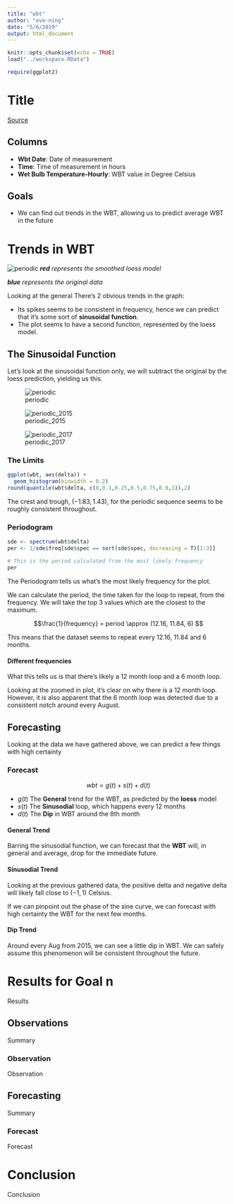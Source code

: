 ```yaml
---
title: "wbt"
author: "eve-ning"
date: "5/6/2019"
output: html_document
---
```


```r
knitr::opts_chunk$set(echo = TRUE)
load("../workspace.RData")

require(ggplot2)
```

# Title

[Source](https://data.gov.sg/dataset/wet-bulb-temperature-hourly)

## Columns

- **Wbt Date**: Date of measurement
- **Time**: Time of measurement in hours
- **Wet Bulb Temperature-Hourly**: WBT value in Degree Celsius

## Goals

- We can find out trends in the WBT, allowing us to predict average WBT in the future

# Trends in WBT

![periodic](../../img/loess_est.png)
***red*** *represents the smoothed loess model*

***blue*** *represents the original data*

Looking at the general There's 2 obvious trends in the graph:

- Its spikes seems to be consistent in frequency, hence we can predict that it's some sort of **sinusoidal function**.
- The plot seems to have a second function, represented by the loess model.

## The Sinusoidal Function

Let's look at the sinusoidal function only, we will subtract the original by the loess prediction, yielding us this.

![periodic](../../img/period.png)

![periodic_2015](../../img/2015.png)

![periodic_2017](../../img/2017.png)

### The Limits

```r
ggplot(wbt, aes(delta)) +
  geom_histogram(binwidth = 0.2)
round(quantile(wbt$delta, c(0,0.1,0.25,0.5,0.75,0.9,1)),2)
```
The crest and trough, $(-1.83, 1.43)$, for the periodic sequence seems to be roughly consistent throughout.

### Periodogram
```r
sde <- spectrum(wbt$delta)
per <- 1/sde$freq[sde$spec == sort(sde$spec, decreasing = T)[1:3]]

# This is the period calculated from the most likely frequency
per
```

The Periodogram tells us what's the most likely frequency for the plot.

We can calculate the period, the time taken for the loop to repeat, from the frequency. We will take the top 3 values which are the closest to the maximum.

$$\frac{1}{frequency} = period \approx (12.16, 11.84, 6) $$

This means that the dataset seems to repeat every 12.16, 11.84 and 6 months.

#### Different frequencies

What this tells us is that there's likely a 12 month loop and a 6 month loop.

Looking at the zoomed in plot, it's clear on why there is a 12 month loop. However, it is also apparent that the 6 month loop was detected due to a consistent notch around every August.

## Forecasting

Looking at the data we have gathered above, we can predict a few things with high certainty

### Forecast

$$ wbt = g(t) + s(t) + d(t) $$

- $g(t)$ The **General** trend for the WBT, as predicted by the **loess** model 
- $s(t)$ The **Sinusodial** loop, which happens every 12 months
- $d(t)$ The **Dip** in WBT around the 8th month

#### General Trend

Barring the sinusodial function, we can forecast that the **WBT** will, in general and average, drop for the immediate future.

#### Sinusodial Trend

Looking at the previous gathered data, the positive delta and negative delta will likely fall close to $(-1, 1)$ Celsius.

If we can pinpoint out the phase of the sine curve, we can forecast with high certainty the WBT for the next few months.

#### Dip Trend

Around every Aug from 2015, we can see a little dip in WBT. We can safely assume this phenomenon will be consistent throughout the future.

# Results for Goal n

Results

## Observations

Summary

### Observation

Observation

## Forecasting

Summary

### Forecast

Forecast



# Conclusion

Conclusion